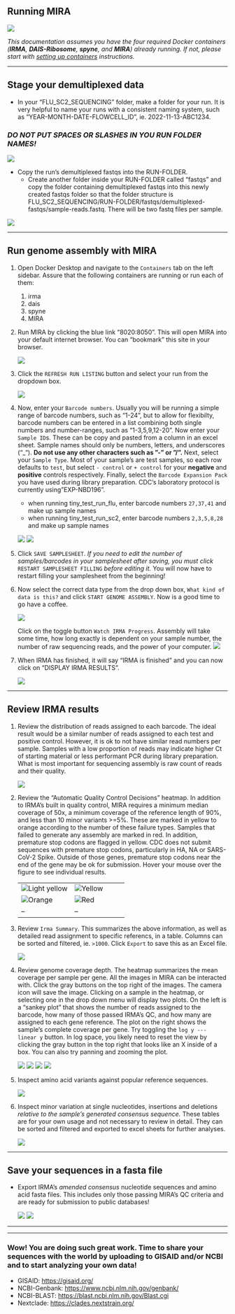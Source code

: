 ## Running MIRA

![](images/mira-logo-midjourney_20230526_rmbkgnd.png)

_This documentation assumes you have the four required Docker containers (**IRMA**, **DAIS-Ribosome**, **spyne**, and **MIRA**) already running. If not, please start with [setting up containers](setting-up-containers.html) instructions._

<hr>

## Stage your demultiplexed data
* In your "FLU_SC2_SEQUENCING" folder, make a folder for your run. It is very helpful to name your runs with a consistent naming system, such as "YEAR-MONTH-DATE-FLOWCELL_ID", ie. 2022-11-13-ABC1234. 
   
### **_DO NOT PUT SPACES OR SLASHES IN YOU RUN FOLDER NAMES!_**

![](images/mira_run_directory_structure.png)

* Copy the run's demultiplexed fastqs into the RUN-FOLDER.
    * Create another folder inside your RUN-FOLDER called "fastqs" and copy the folder containing demultiplexed fastqs into this newly created fastqs folder so that the folder structure is FLU_SC2_SEQUENCING/RUN-FOLDER/fastqs/demultiplexed-fastqs/sample-reads.fastq. There will be two fastq files per sample.

![](images/mira_run_directory_structure_fastq_illumina.PNG)

<hr>

## Run genome assembly with MIRA
1. Open Docker Desktop and navigate to the `Containers` tab on the left sidebar. Assure that the following containers are running or run each of them:
    1. irma
    2. dais
    3. spyne
    4. MIRA
    
2. Run MIRA by clicking the blue link "8020:8050". This will open MIRA into your default internet browser. You can "bookmark" this site in your browser.
 
    ![](images/mira_docker_rolleddown.png)

3. Click the `REFRESH RUN LISTING` button and select your run from  the dropdown box.

    ![](images/mira_run_selection.png)

4. Now, enter your `Barcode numbers`. Usually you will be running a simple range of barcode numbers, such as "1-24", but to allow for flexibilty, barcode numbers can be entered in a list combining both single numbers and number-ranges, such as "1-3,5,9,12-20". Now enter your `Sample ID`s. These can be copy and pasted from a column in an excel sheet. Sample names should only be numbers, letters, and underscores ("_"). **Do not use any other characters such as "-" or "/".** Next, select your `Sample Type`. Most of your sample's are test samples, so each row defaults to `test`, but select `- control` or `+ control` for your **negative** and **positive** controls respectively. Finally, select the `Barcode Expansion Pack` you have used during library preparation. CDC's laboratory protocol is currently using "EXP-NBD196".

    - when running tiny_test_run_flu, enter barcode numbers `27,37,41` and make up sample names
    - when running tiny_test_run_sc2, enter barcode numbers `2,3,5,8,28` and make up sample names

    ![](images/mira_samplesheet_barcode_entry.png)
    ![](images/mira_samplesheet_fill.png)

5. Click `SAVE SAMPLESHEET`. _If you need to edit the number of samples/barcodes in your samplesheet after saving, you must click_ `RESTART SAMPLESHEET FILLING` _before editing it._ You will now have to restart filling your samplesheet from the beginning!

6. Now select the correct data type from the drop down box, `What kind of data is this?` and click `START GENOME ASSEMBLY`. Now is a good time to go have a coffee. 

    ![](images/mira_whatkindofdata.png)

    Click on the toggle button `Watch IRMA Progress`. Assembly will take some time, how long exactly is dependent on your sample number, the number of raw sequencing reads, and the power of your computer.
    ![](images/mira_run_status.png)

7. When IRMA has finished, it will say "IRMA is finished" and you can now click on "DISPLAY IRMA RESULTS".

    ![](images/mira_display_results.png)

<hr>

## Review IRMA results

1. Review the distribution of reads assigned to each barcode. The ideal result would be a similar number of reads assigned to each test and positive control. However, it is ok to not have similar read numbers per sample. Samples with a low proportion of reads may indicate higher Ct of starting material or less performant PCR during library preparation. What is most important for sequencing assembly is raw count of reads and their quality.

    ![](images/mira_barcode_distribution.png)

2. Review the "Automatic Quality Control Decisions" heatmap. In addition to IRMA's built in quality control, MIRA requires a minimum median coverage of 50x, a minimum coverage of the reference length of 90%, and less than 10 minor variants >=5%. These are marked in yellow to orange according to the number of these failure types. Samples that failed to generate any assembly are marked in red. In addition, premature stop codons are flagged in yellow. CDC does not submit sequences with premature stop codons, particularly in HA, NA or SARS-CoV-2 Spike. Outside of those genes, premature stop codons near the end of the gene may be ok for submission. Hover your mouse over the figure to see individual results.

    | | |
    |--|--|
    |![Light yellow](images/mira_auto_qc_heatmap_paleyellow.png)|![Yellow](images/mira_auto_qc_heatmap_yellow.png)|
    |![Orange](images/mira_auto_qc_heatmap_orange.png)|![Red](images/mira_auto_qc_heatmap_red.png)|
    |--|--|

3. Review `Irma Summary`. This summarizes the above information, as well as detailed read assignment to specific referencs, in a table. Columns can be sorted and filtered, ie. `>1000`. Click `Export` to save this as an Excel file.

    ![](images/mira_irma_summary.png)

4. Review genome coverage depth. The heatmap summarizes the mean coverage per sample per gene. All the images in MIRA can be interacted with. Click the gray buttons on the top right of the images. The camera icon will save the image. Clicking on a sample in the heatmap, or selecting one in the drop down menu will display two plots. On the left is a "sankey plot" that shows the number of reads assigned to the barcode, how many of those passed IRMA's QC, and how many are assigned to each gene reference. The plot on the right shows the sample's complete coverage per gene. Try toggling the `log y --- linear y` button. In log space, you likely need to reset the view by clicking the gray button in the top right that looks like an X inside of a box. You can also try panning and zooming the plot.

    ![](images/mira_coverage_heatmap.png)
    ![](images/mira_coverage.png)
    ![](images/mira_coverage_zooming.png)
    ![](images/mira_coverage_zoomed.png)


5. Inspect amino acid variants against popular reference sequences.

    ![](images/mira_aa_vars.png)

6. Inspect minor variation at single nucleotides, insertions and deletions _relative to the sample's generated consensus sequence._ These tables are for your own usage and not necessary to review in detail. They can be sorted and filtered and exported to excel sheets for further analyses.

    ![](images/mira_minor_vars.png)

<hr>

## Save your sequences in a fasta file

- Export IRMA's _amended consensus_ nucleotide sequences and amino acid fasta files. This includes only those passing MIRA's QC criteria and are ready for submission to public databases!

    ![](images/mira_fasta_dl.png)
    ![](images/mira_fastas.png)



<hr>
<hr>
### Wow! You are doing such great work. Time to share your sequences with the world by uploading to GISAID and/or NCBI and to start analyzing your own data!
- GISAID: [https://gisaid.org/](https://gisaid.org/)
- NCBI-Genbank: [https://www.ncbi.nlm.nih.gov/genbank/](https://www.ncbi.nlm.nih.gov/genbank/)
- NCBI-BLAST: [https://blast.ncbi.nlm.nih.gov/Blast.cgi](https://blast.ncbi.nlm.nih.gov/Blast.cgi)
- Nextclade: [https://clades.nextstrain.org/](https://clades.nextstrain.org/)
